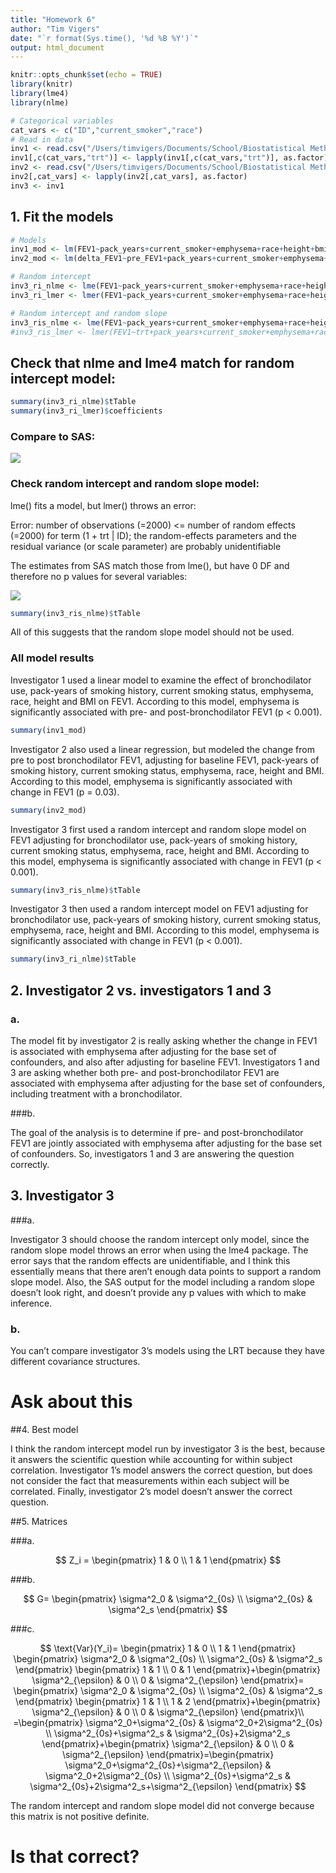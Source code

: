 ```yaml
---
title: "Homework 6"
author: "Tim Vigers"
date: "`r format(Sys.time(), '%d %B %Y')`"
output: html_document
---
```


```r
knitr::opts_chunk$set(echo = TRUE)
library(knitr)
library(lme4)
library(nlme)
```

```r
# Categorical variables 
cat_vars <- c("ID","current_smoker","race")
# Read in data
inv1 <- read.csv("/Users/timvigers/Documents/School/Biostatistical Methods 2/Homeworks/Homework 6/file2_FEV1.csv")
inv1[,c(cat_vars,"trt")] <- lapply(inv1[,c(cat_vars,"trt")], as.factor)
inv2 <- read.csv("/Users/timvigers/Documents/School/Biostatistical Methods 2/Homeworks/Homework 6/file1_FEV1.csv")
inv2[,cat_vars] <- lapply(inv2[,cat_vars], as.factor)
inv3 <- inv1
```
 
## 1. Fit the models 
 
```r
# Models
inv1_mod <- lm(FEV1~pack_years+current_smoker+emphysema+race+height+bmi+trt,data=inv1)
inv2_mod <- lm(delta_FEV1~pre_FEV1+pack_years+current_smoker+emphysema+race+height+bmi,data=inv2)

# Random intercept
inv3_ri_nlme <- lme(FEV1~pack_years+current_smoker+emphysema+race+height+bmi+trt,random = ~1|ID,data=inv3)
inv3_ri_lmer <- lmer(FEV1~pack_years+current_smoker+emphysema+race+height+bmi+trt+(1|ID),data=inv3)

# Random intercept and random slope
inv3_ris_nlme <- lme(FEV1~pack_years+current_smoker+emphysema+race+height+bmi+trt,random = ~1+trt|ID,data=inv3)
#inv3_ris_lmer <- lmer(FEV1~trt+pack_years+current_smoker+emphysema+race+height+bmi+(1+trt|ID),data=inv3)
```

## Check that nlme and lme4 match for random intercept model:

```r
summary(inv3_ri_nlme)$tTable
summary(inv3_ri_lmer)$coefficients
```

### Compare to SAS:

![](/Users/timvigers/Documents/School/Biostatistical Methods 2/Homeworks/Homework 6/RI.png)

### Check random intercept and random slope model:

lme() fits a model, but lmer() throws an error:

Error: number of observations (=2000) <= number of random effects (=2000) for term (1 + trt | ID); the random-effects parameters and the residual variance (or scale parameter) are probably unidentifiable

The estimates from SAS match those from lme(), but have 0 DF and therefore no p values for several variables:

![](/Users/timvigers/Documents/School/Biostatistical Methods 2/Homeworks/Homework 6/RI and RS.png)

```r
summary(inv3_ris_nlme)$tTable
```

All of this suggests that the random slope model should not be used.

### All model results

Investigator 1 used a linear model to examine the effect of bronchodilator use, pack-years of smoking history, current smoking status, emphysema, race, height and BMI on FEV1. According to this model, emphysema is significantly associated with pre- and post-bronchodilator FEV1 (p < 0.001).

```r
summary(inv1_mod)
```

Investigator 2 also used a linear regression, but modeled the change from pre to post bronchodilator FEV1, adjusting for baseline FEV1, pack-years of smoking history, current smoking status, emphysema, race, height and BMI. According to this model, emphysema is significantly associated with change in FEV1 (p = 0.03).

```r
summary(inv2_mod)
```

Investigator 3 first used a random intercept and random slope model on FEV1 adjusting for bronchodilator use, pack-years of smoking history, current smoking status, emphysema, race, height and BMI. According to this model, emphysema is significantly associated with change in FEV1 (p < 0.001).

```r
summary(inv3_ris_nlme)$tTable
```

Investigator 3 then used a random intercept model on FEV1 adjusting for bronchodilator use, pack-years of smoking history, current smoking status, emphysema, race, height and BMI. According to this model, emphysema is significantly associated with change in FEV1 (p < 0.001).

```r
summary(inv3_ri_nlme)$tTable
```

## 2. Investigator 2 vs. investigators 1 and 3
### a. 

The model fit by investigator 2 is really asking whether the change in FEV1 is associated with emphysema after adjusting for the base set of confounders, and also after adjusting for baseline FEV1. Investigators 1 and 3 are asking whether both pre- and post-bronchodilator FEV1 are associated with emphysema after adjusting for the base set of confounders, including treatment with a bronchodilator.

###b. 

The goal of the analysis is to determine if pre- and post-bronchodilator FEV1 are jointly associated with emphysema after adjusting for the base set of confounders. So, investigators 1 and 3 are answering the question correctly.

## 3. Investigator 3
###a. 

Investigator 3 should choose the random intercept only model, since the random slope model throws an error when using the lme4 package. The error says that the random effects are unidentifiable, and I think this essentially means that there aren't enough data points to support a random slope model. Also, the SAS output for the model including a random slope doesn't look right, and doesn't provide any p values with which to make inference. 

### b. 

You can't compare investigator 3's models using the LRT because they have different covariance structures. 

# Ask about this

##4. Best model

I think the random intercept model run by investigator 3 is the best, because it answers the scientific question while accounting for within subject correlation. Investigator 1's model answers the correct question, but does not consider the fact that measurements within each subject will be correlated. Finally, investigator 2's model doesn't answer the correct question. 

##5. Matrices

###a. 

$$
Z_i = \begin{pmatrix}
1 & 0 \\
1 & 1
\end{pmatrix}
$$

###b. 

$$
G= \begin{pmatrix}
\sigma^2_0 & \sigma^2_{0s} \\
\sigma^2_{0s} & \sigma^2_s
\end{pmatrix}
$$

###c. 

$$
\text{Var}(Y_i)= \begin{pmatrix}
1 & 0 \\
1 & 1
\end{pmatrix}
\begin{pmatrix}
\sigma^2_0 & \sigma^2_{0s} \\
\sigma^2_{0s} & \sigma^2_s
\end{pmatrix}
\begin{pmatrix}
1 & 1 \\
0 & 1
\end{pmatrix}+\begin{pmatrix}
\sigma^2_{\epsilon} & 0 \\
0 & \sigma^2_{\epsilon}
\end{pmatrix}=
\begin{pmatrix}
\sigma^2_0 & \sigma^2_{0s} \\
\sigma^2_{0s} & \sigma^2_s
\end{pmatrix}
\begin{pmatrix}
1 & 1 \\
1 & 2
\end{pmatrix}+\begin{pmatrix}
\sigma^2_{\epsilon} & 0 \\
0 & \sigma^2_{\epsilon}
\end{pmatrix}\\
=\begin{pmatrix}
\sigma^2_0+\sigma^2_{0s} & \sigma^2_0+2\sigma^2_{0s} \\
\sigma^2_{0s}+\sigma^2_s & \sigma^2_{0s}+2\sigma^2_s
\end{pmatrix}+\begin{pmatrix}
\sigma^2_{\epsilon} & 0 \\
0 & \sigma^2_{\epsilon}
\end{pmatrix}=\begin{pmatrix}
\sigma^2_0+\sigma^2_{0s}+\sigma^2_{\epsilon} & \sigma^2_0+2\sigma^2_{0s} \\
\sigma^2_{0s}+\sigma^2_s & \sigma^2_{0s}+2\sigma^2_s+\sigma^2_{\epsilon}
\end{pmatrix}
$$

The random intercept and random slope model did not converge because this matrix is not positive definite. 

# Is that correct?